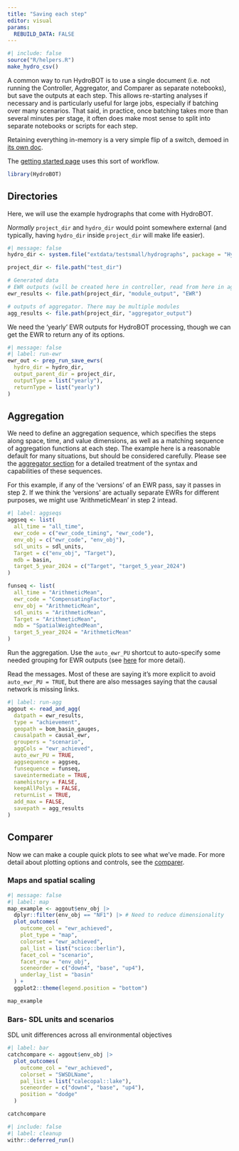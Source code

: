 ```yaml
---
title: "Saving each step"
editor: visual
params:
  REBUILD_DATA: FALSE
---
```


```r
#| include: false
source("R/helpers.R")
make_hydro_csv()
```

A common way to run HydroBOT is to use a single document (i.e. not running the Controller, Aggregator, and Comparer as separate notebooks), but save the outputs at each step. This allows re-starting analyses if necessary and is particularly useful for large jobs, especially if batching over many scenarios. That said, in practice, once batching takes more than several minutes per stage, it often does make most sense to split into separate notebooks or scripts for each step.

Retaining everything in-memory is a very simple flip of a switch, demoed in [its own doc](/workflows/workflow_in_memory.qmd).

The [getting started page](../getting_started.qmd) uses this sort of workflow.

```r
library(HydroBOT)
```

## Directories

Here, we will use the example hydrographs that come with HydroBOT.

*Normally* `project_dir` and `hydro_dir` would point somewhere external (and typically, having `hydro_dir` inside `project_dir` will make life easier).

```r
#| message: false
hydro_dir <- system.file("extdata/testsmall/hydrographs", package = "HydroBOT")

project_dir <- file.path("test_dir")

# Generated data
# EWR outputs (will be created here in controller, read from here in aggregator)
ewr_results <- file.path(project_dir, "module_output", "EWR")

# outputs of aggregator. There may be multiple modules
agg_results <- file.path(project_dir, "aggregator_output")
```

We need the 'yearly' EWR outputs for HydroBOT processing, though we can get the EWR to return any of its options.

```r
#| message: false
#| label: run-ewr
ewr_out <- prep_run_save_ewrs(
  hydro_dir = hydro_dir,
  output_parent_dir = project_dir,
  outputType = list("yearly"),
  returnType = list("yearly")
)
```

## Aggregation

We need to define an aggregation sequence, which specifies the steps along space, time, and value dimensions, as well as a matching sequence of aggregation functions at each step. The example here is a reasonable default for many situations, but should be considered carefully. Please see the [aggregator section](../aggregator/aggregation_overview.qmd) for a detailed treatment of the syntax and capabilities of these sequences.

For this example, if any of the 'versions' of an EWR pass, say it passes in step 2. If we think the 'versions' are actually separate EWRs for different purposes, we might use 'ArithmeticMean' in step 2 intead.

```r
#| label: aggseqs
aggseq <- list(
  all_time = "all_time",
  ewr_code = c("ewr_code_timing", "ewr_code"),
  env_obj = c("ewr_code", "env_obj"),
  sdl_units = sdl_units,
  Target = c("env_obj", "Target"),
  mdb = basin,
  target_5_year_2024 = c("Target", "target_5_year_2024")
)

funseq <- list(
  all_time = "ArithmeticMean",
  ewr_code = "CompensatingFactor",
  env_obj = "ArithmeticMean",
  sdl_units = "ArithmeticMean",
  Target = "ArithmeticMean",
  mdb = "SpatialWeightedMean",
  target_5_year_2024 = "ArithmeticMean"
)
```

Run the aggregation. Use the `auto_ewr_PU` shortcut to auto-specify some needed grouping for EWR outputs (see [here](../aggregator/psuedo_spatial_group_until.qmd) for more detail).

Read the messages. Most of these are saying it's more explicit to avoid `auto_ewr_PU = TRUE`, but there are also messages saying that the causal network is missing links.

```r
#| label: run-agg
aggout <- read_and_agg(
  datpath = ewr_results,
  type = "achievement",
  geopath = bom_basin_gauges,
  causalpath = causal_ewr,
  groupers = "scenario",
  aggCols = "ewr_achieved",
  auto_ewr_PU = TRUE,
  aggsequence = aggseq,
  funsequence = funseq,
  saveintermediate = TRUE,
  namehistory = FALSE,
  keepAllPolys = FALSE,
  returnList = TRUE,
  add_max = FALSE,
  savepath = agg_results
)
```

## Comparer

Now we can make a couple quick plots to see what we've made. For more detail about plotting options and controls, see the [comparer](../comparer/comparer_overview.qmd).

### Maps and spatial scaling

```r
#| message: false
#| label: map
map_example <- aggout$env_obj |>
  dplyr::filter(env_obj == "NF1") |> # Need to reduce dimensionality
  plot_outcomes(
    outcome_col = "ewr_achieved",
    plot_type = "map",
    colorset = "ewr_achieved",
    pal_list = list("scico::berlin"),
    facet_col = "scenario",
    facet_row = "env_obj",
    sceneorder = c("down4", "base", "up4"),
    underlay_list = "basin"
  ) +
  ggplot2::theme(legend.position = "bottom")

map_example
```

### Bars- SDL units and scenarios

SDL unit differences across all environmental objectives

```r
#| label: bar
catchcompare <- aggout$env_obj |>
  plot_outcomes(
    outcome_col = "ewr_achieved",
    colorset = "SWSDLName",
    pal_list = list("calecopal::lake"),
    sceneorder = c("down4", "base", "up4"),
    position = "dodge"
  )

catchcompare
```

```r
#| include: false
#| label: cleanup
withr::deferred_run()
```
